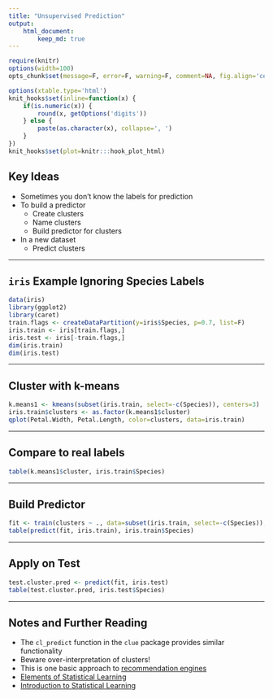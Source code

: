 ```yaml
---
title: "Unsupervised Prediction"
output:
    html_document:
        keep_md: true
---
```


```r
require(knitr)
options(width=100)
opts_chunk$set(message=F, error=F, warning=F, comment=NA, fig.align='center', dpi=100, tidy=F, cache.path='.cache/', fig.path='fig/')

options(xtable.type='html')
knit_hooks$set(inline=function(x) {
    if(is.numeric(x)) {
        round(x, getOptions('digits'))
    } else {
        paste(as.character(x), collapse=', ')
    }
})
knit_hooks$set(plot=knitr:::hook_plot_html)
```

## Key Ideas

- Sometimes you don't know the labels for prediction
- To build a predictor
    - Create clusters
    - Name clusters
    - Build predictor for clusters
- In a new dataset
    - Predict clusters
    
---

## `iris` Example Ignoring Species Labels

```r
data(iris)
library(ggplot2)
library(caret)
train.flags <- createDataPartition(y=iris$Species, p=0.7, list=F)
iris.train <- iris[train.flags,]
iris.test <- iris[-train.flags,]
dim(iris.train)
dim(iris.test)
```

---

## Cluster with k-means

```r
k.means1 <- kmeans(subset(iris.train, select=-c(Species)), centers=3)
iris.train$clusters <- as.factor(k.means1$cluster)
qplot(Petal.Width, Petal.Length, color=clusters, data=iris.train)
```

---

## Compare to real labels

```r
table(k.means1$cluster, iris.train$Species)
```

---

## Build Predictor

```r
fit <- train(clusters ~ ., data=subset(iris.train, select=-c(Species)), method="rpart")
table(predict(fit, iris.train), iris.train$Species)
```

---

## Apply on Test

```r
test.cluster.pred <- predict(fit, iris.test)
table(test.cluster.pred, iris.test$Species)
```

---

## Notes and Further Reading

- The `cl_predict` function in the `clue` package provides similar functionality
- Beware over-interpretation of clusters!
- This is one basic approach to [recommendation engines](https://en.wikipedia.org/wiki/Recommender_system)
- [Elements of Statistical Learning](http://www-stat.stanford.edu/~tibs/ElemStatLearn/)
- [Introduction to Statistical Learning](http://www-bcf.usc.edu/~gareth/ISL/)